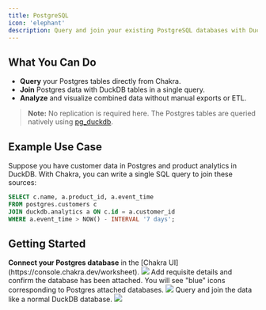 ```yaml
---
title: PostgreSQL
icon: 'elephant'
description: Query and join your existing PostgreSQL databases with DuckDB data.
---
```


## What You Can Do

- **Query** your Postgres tables directly from Chakra.
- **Join** Postgres data with DuckDB tables in a single query.
- **Analyze** and visualize combined data without manual exports or ETL.

> **Note:** No replication is required here. The Postgres tables are queried natively using [pg_duckdb](https://github.com/duckdb/pg_duckdb).

## Example Use Case

Suppose you have customer data in Postgres and product analytics in DuckDB. With Chakra, you can write a single SQL query to join these sources:

```sql
SELECT c.name, a.product_id, a.event_time
FROM postgres.customers c
JOIN duckdb.analytics a ON c.id = a.customer_id
WHERE a.event_time > NOW() - INTERVAL '7 days';
```

## Getting Started

<Steps>
  <Step>
    <b>Connect your Postgres database</b> in the [Chakra
    UI](https://console.chakra.dev/worksheet).
    <img src='/images/postgres-1.png' />
  </Step>
  <Step>
    Add requisite details and confirm the database has been attached. You will
    see "blue" icons corresponding to Postgres attached databases.
    <img src='/images/postgres-2.png' />
  </Step>
  <Step>
    Query and join the data like a normal DuckDB database.
    <img src='/images/postgres-3.png' />
  </Step>
</Steps>

